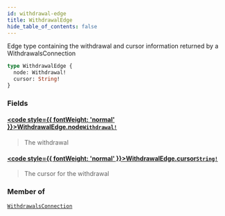 ```yaml
---
id: withdrawal-edge
title: WithdrawalEdge
hide_table_of_contents: false
---
```








Edge type containing the withdrawal and cursor information returned by a WithdrawalsConnection

```graphql
type WithdrawalEdge {
  node: Withdrawal!
  cursor: String!
}
```


### Fields

#### [<code style={{ fontWeight: 'normal' }}>WithdrawalEdge.<b>node</b></code>](#)<Bullet />[`Withdrawal!`](/mainnet/api/graphql/objects/withdrawal) <Badge class="secondary" text="non-null"/> <Badge class="secondary" text="object"/>
> The withdrawal
> 

#### [<code style={{ fontWeight: 'normal' }}>WithdrawalEdge.<b>cursor</b></code>](#)<Bullet />[`String!`](/mainnet/api/graphql/scalars/string) <Badge class="secondary" text="non-null"/> <Badge class="secondary" text="scalar"/>
> The cursor for the withdrawal
> 



### Member of

[`WithdrawalsConnection`](/mainnet/api/graphql/objects/withdrawals-connection)  <Badge class="secondary" text="object"/>



